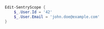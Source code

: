 ```powershell
Edit-SentryScope {
    $_.User.Id = '42'
    $_.User.Email = 'john.doe@example.com'
}
```
